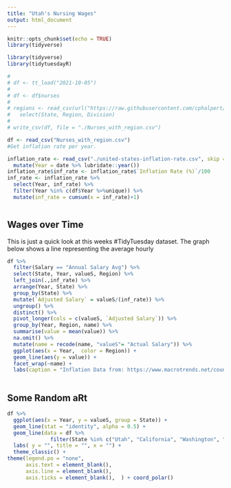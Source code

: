 ```yaml
---
title: "Utah's Nursing Wages"
output: html_document
---
```


```r
knitr::opts_chunk$set(echo = TRUE)
library(tidyverse)

library(tidyverse)
library(tidytuesdayR)

# 
# df <- tt_load("2021-10-05")
# 
# df <- df$nurses
# 
# regions <- read_csv(url("https://raw.githubusercontent.com/cphalpert/census-regions/master/us%20census%20bureau%20regions%20and%20divisions.csv")) %>% 
#   select(State, Region, Division)
# 
# write_csv(df, file = "./Nurses_with_region.csv")

df <- read_csv("Nurses_with_region.csv")
#Get inflation rate per year.

inflation_rate <- read_csv("./united-states-inflation-rate.csv", skip = 16) %>%
  mutate(Year = date %>% lubridate::year())
inflation_rate$inf_rate <- inflation_rate$`Inflation Rate (%)`/100 
inf_rate <- inflation_rate %>% 
  select(Year, inf_rate) %>% 
  filter(Year %in% c(df$Year %>%unique)) %>% 
  mutate(inf_rate = cumsum(x = inf_rate)+1)



```

## Wages over Time 
This is just a quick look at this weeks #TidyTuesday dataset. The graph below shows a line representing the average hourly 
```r

df %>% 
  filter(Salary == "Annual Salary Avg") %>% 
  select(State, Year, valueS, Region) %>% 
  left_join(.,inf_rate) %>% 
  arrange(Year, State) %>%
  group_by(State) %>% 
  mutate(`Adjusted Salary` = valueS/(inf_rate)) %>%
  ungroup() %>% 
  distinct() %>% 
  pivot_longer(cols = c(valueS, `Adjusted Salary`)) %>% 
  group_by(Year, Region, name) %>% 
  summarise(value = mean(value)) %>% 
  na.omit() %>%
  mutate(name = recode(name, "valueS"= "Actual Salary")) %>% 
  ggplot(aes(x = Year,  color = Region)) +
  geom_line(aes(y = value)) +
  facet_wrap(~name) + 
  labs(caption = "Inflation Data from: https://www.macrotrends.net/countries/USA/united-states/inflation-rate-cpi")
  


```

## Some Random aRt 

```r

df %>% 
  ggplot(aes(x = Year, y = valueS, group = State)) + 
  geom_line(stat = "identity", alpha = 0.5) +
  geom_line(data = df %>%  
              filter(State %in% c("Utah", "California", "Washington", "Louisiana")), aes(color = State)) +
  labs( y = "", title = "", x = "") +
  theme_classic() +
theme(legend.po = "none",
      axis.text = element_blank(),
      axis.line = element_blank(),
      axis.ticks = element_blank(),  ) + coord_polar()

```

